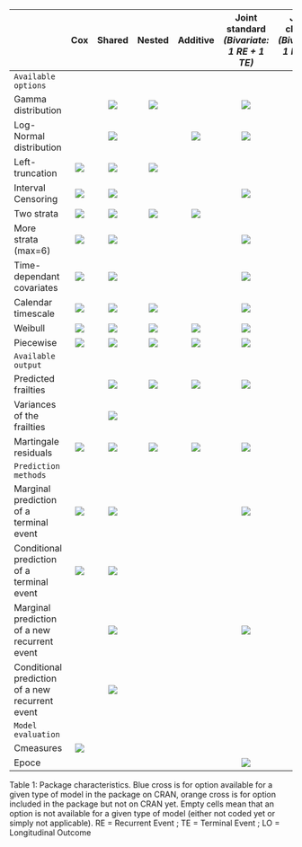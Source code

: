 
<!--
%\VignetteIndexEntry{Package summary}
%\VignetteEngine{knitr::rmarkdown}
-->
  

 

|                                                 |                  Cox                  |                 Shared                |                 Nested                |                Additive               |Joint standard *(Bivariate: 1 RE + 1 TE)*| Joint cluster *(Bivariate: 1 RE + 1 TE)*|Joint general *(Bivariate: 1 RE + 1 TE)*|Joint nested *(Bivariate: 1 RE + 1 TE)*|Joint longitudinal *(Bivariate:  1 LO + 1 TE)*|Joint trivariate *(Trivariate: 1 LO + 1 RE + 1 TE)*|Joint Multivariate *(Trivariate: 2 RE + 1 TE)*| 
|:------------------------------------------------|:-------------------------------------:|:-------------------------------------:|:-------------------------------------:|:-------------------------------------:|:--------------------------------------:|:--------------------------------------:|:-------------------------------------:|:------------------------------------:|:------------------------------------------:|:-------------------------------------:|:-------------------------------------:|
|  `Available  options `                          |                                       |                                       |                                       |                                       |                                        |                                        |                                       |                                      |                                            |                                       |                                       |                                  
| Gamma distribution                              |                                       | ![](blue_x.png)                       | ![](blue_x.png)                       |                                       |  ![](blue_x.png)                       |  ![](blue_x.png)                       | ![](blue_x.png)                       | ![](blue_x.png)                      |                                            |                                       |                                       |                       
| Log-Normal distribution                         |                                       | ![](blue_x.png)                       |                                       | ![](blue_x.png)                       |  ![](blue_x.png)                       |                                        |                                       |                                      | ![](blue_x.png)                            | ![](blue_x.png)                       | ![](blue_x.png)                       |
| Left-truncation                                 | ![](blue_x.png)                       | ![](blue_x.png)                       | ![](blue_x.png)                       |                                       |                                        |                                        |                                       |                                      |                                            |                                       |                                       |
| Interval Censoring                              | ![](blue_x.png)                       | ![](blue_x.png)                       |                                       |                                       |  ![](orange_x.png)                     |  ![](orange_x.png)                     |                                       |                                      |                                            |                                       |                                       |
| Two strata                                      | ![](blue_x.png)                       | ![](blue_x.png)                       | ![](blue_x.png)                       | ![](blue_x.png)                       |                                        |                                        |                                       |                                      |                                            |                                       |                                       |
| More strata (max=6)                             | ![](blue_x.png)                       | ![](blue_x.png)                       |                                       |                                       |  ![](blue_x.png)                       |                                        |                                       |                                      |                                            |                                       |                                       |
| Time-dependant covariates                       | ![](blue_x.png)                       | ![](blue_x.png)                       |                                       |                                       |  ![](blue_x.png)                       |  ![](blue_x.png)                       |                                       |                                      |                                            |                                       |                                       |
| Calendar timescale                              | ![](blue_x.png)                       | ![](blue_x.png)                       | ![](blue_x.png)                       |                                       |  ![](blue_x.png)                       |                                        |                                       | ![](blue_x.png)                      |                                            | ![](blue_x.png)                       | ![](blue_x.png)                       |    
| Weibull                                         | ![](blue_x.png)                       | ![](blue_x.png)                       | ![](blue_x.png)                       | ![](blue_x.png)                       |  ![](blue_x.png)                       |  ![](blue_x.png)                       |                                       | ![](blue_x.png)                      | ![](blue_x.png)                            | ![](blue_x.png)                       | ![](blue_x.png)                       |
| Piecewise                                       | ![](blue_x.png)                       | ![](blue_x.png)                       | ![](blue_x.png)                       | ![](blue_x.png)                       |  ![](blue_x.png)                       |  ![](blue_x.png)                       |                                       |                                      |                                            |                                       | ![](blue_x.png)                       |
|     `Available output`                          |                                       |                                       |                                       |                                       |                                        |                                        |                                       |                                      |                                            |                                       |                                       |
| Predicted frailties                             |                                       | ![](blue_x.png)                       | ![](blue_x.png)                       | ![](blue_x.png)                       |  ![](blue_x.png)                       |                                        |                                       | ![](blue_x.png)                      | ![](blue_x.png)                            | ![](blue_x.png)                       |                                       |        
| Variances of the frailties                      |                                       | ![](blue_x.png)                       |                                       |                                       |                                        |                                        |                                       |                                      |                                            |                                       |                                       |
| Martingale residuals                            | ![](blue_x.png)                       | ![](blue_x.png)                       | ![](blue_x.png)                       | ![](blue_x.png)                       |  ![](blue_x.png)                       |                                        |                                       | ![](blue_x.png)                      | ![](blue_x.png)                            | ![](blue_x.png)                       |                                       |
|     `Prediction methods `                       |                                       |                                       |                                       |                                       |                                        |                                        |                                       |                                      |                                            |                                       |                                       |                                  
| Marginal prediction of a terminal event         | ![](blue_x.png)                       | ![](blue_x.png)                       |                                       |                                       |  ![](blue_x.png)                       |                                        |                                       | ![](blue_x.png)                      | ![](blue_x.png)                            | ![](blue_x.png)                       |                                       |                                       
| Conditional prediction of a terminal event      | ![](blue_x.png)                       | ![](blue_x.png)                       |                                       |                                       |                                        |                                        |                                       |                                      |                                            |                                       |                                       |                                       
| Marginal prediction of a new recurrent event    | 			                          | ![](blue_x.png)                       |                                       |                                       |  ![](blue_x.png)                       |                                        |                                       |                                      | 			                                | 		                                |                                       |                                       
| Conditional prediction of a new recurrent event | 			                          | ![](blue_x.png)                       |                                       |                                       |                                        |                                        |                                       |                                      | 			                                | 		                                |                                       |                                       
|     `Model evaluation `                         |                                       |                                       |                                       |                                       |                                        |                                        |                                       |                                      |                                            |                                       |                                       |                                  
| Cmeasures                                       | ![](blue_x.png)                       |                                       |                                       |                                       |                                        |                                        |                                       |                                      |                                            |                                       |                                       |
| Epoce                                           |                                       |                                       |                                       |                                       |  ![](blue_x.png)                       |                                        |                                       |                                      | ![](blue_x.png)                            | ![](blue_x.png)                       |                                       |

Table 1: Package characteristics. Blue cross is for option available for a given type of model in the package on CRAN, orange cross is for option included in the package but not on CRAN yet. Empty cells mean that an option is not available for a given type of model (either not coded yet or simply not applicable). RE = Recurrent Event ; TE = Terminal Event ; LO = Longitudinal Outcome







